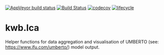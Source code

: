 [![AppVeyor build status](https://ci.appveyor.com/api/projects/status/github/KWB-R/kwb.lca?branch=master&svg=true)](https://ci.appveyor.com/project/KWB-R/kwb.lca/branch/master)
[![Build Status](https://travis-ci.org/KWB-R/kwb.lca.svg?branch=master)](https://travis-ci.org/KWB-R/kwb.lca)
[![codecov](https://codecov.io/github/KWB-R/kwb.lca/branch/master/graphs/badge.svg)](https://codecov.io/github/KWB-R/kwb.lca)
[![lifecycle](https://img.shields.io/badge/lifecycle-experimental-orange.svg)](https://www.tidyverse.org/lifecycle/#experimental)


# kwb.lca
Helper functions for data aggregation and visualisation of UMBERTO (see:
[https://www.ifu.com/umberto/](https://www.ifu.com/umberto/)) model output.
